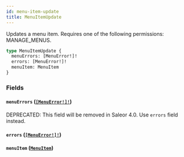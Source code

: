```yaml
---
id: menu-item-update
title: MenuItemUpdate
---
```


Updates a menu item. Requires one of the following permissions: MANAGE_MENUS.

```graphql
type MenuItemUpdate {
  menuErrors: [MenuError!]!
  errors: [MenuError!]!
  menuItem: MenuItem
}
```

### Fields

#### `menuErrors` ([`[MenuError!]!`](../../../developer/api-reference/objects/menu-error))

<span class="badge badge--warning">DEPRECATED: This field will be removed in Saleor 4.0. Use `errors` field instead.</span>

#### `errors` ([`[MenuError!]!`](../../../developer/api-reference/objects/menu-error))

#### `menuItem` ([`MenuItem`](../../../developer/api-reference/objects/menu-item))
